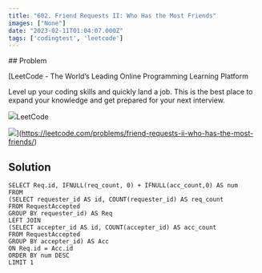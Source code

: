 ```yaml
---
title: "602. Friend Requests II: Who Has the Most Friends"
images: ["None"]
date: "2023-02-11T01:04:07.000Z"
tags: ['codingtest', 'leetcode']
---
```


<TOCInline toc={props.toc} asDisclosure />
## Problem

[LeetCode - The World’s Leading Online Programming Learning Platform

Level up your coding skills and quickly land a job. This is the best place to expand your knowledge and get prepared for your next interview.

![](https://leetcode.com/favicon.ico)LeetCode

![](https://leetcode.com/static/images/LeetCode_Sharing.png)](https://leetcode.com/problems/friend-requests-ii-who-has-the-most-friends/)

## Solution

```
SELECT Req.id, IFNULL(req_count, 0) + IFNULL(acc_count,0) AS num
FROM
(SELECT requester_id AS id, COUNT(requester_id) AS req_count
FROM RequestAccepted
GROUP BY requester_id) AS Req
LEFT JOIN
(SELECT accepter_id AS id, COUNT(accepter_id) AS acc_count
FROM RequestAccepted
GROUP BY accepter_id) AS Acc
ON Req.id = Acc.id
ORDER BY num DESC
LIMIT 1
```
